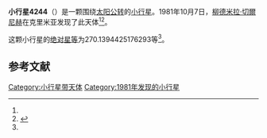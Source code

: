{{Infobox planet
| bgcolour = #FFFFC0
| name = 4244 Zakharchenko
| symbol = 
| image = 
| caption = 
| discovery = yes
| discovery_ref = 
| discoverer = [[柳德米拉·切爾尼赫|柳德米拉·切爾尼赫]]
| discovery_site = [[克里米亚|克里米亚]] 
| discovered = 1981年10月7日
| designations = yes
| mp_name = 
| named_after = 
| alt_names = 1981 TO3/ 1976 YS5
| mp_category = [[外小行星带|外小行星带]]
| orbit_ref = <ref name="a">[http://ssd.jpl.nasa.gov/sbdb.cgi?sstr=4244 4244 Zakharchenko] {{Wayback|url=http://ssd.jpl.nasa.gov/sbdb.cgi?sstr=4244 |date=20201124004453 }}，小行星數據庫瀏覽器（JPL Small-Body Database Browser）－[[美国国家航空航天局|美国国家航空航天局]]喷气推进实验室</ref>
| epoch = 2456400.5 (2013年4月18日更新)
| aphelion = {{convert|3.743927752820873|AU|km|3|abbr=on|lk=out}}
| perihelion = {{convert|2.659522300584622|AU|km|3|abbr=on}}
| semimajor = {{convert|3.201725026702747|AU|km|3|abbr=on}}
| eccentricity = 0.169347062
| period = 2092.543394 [[日|日]]<br />5.73[[儒略年|儒略年]]
| avg_speed = 
| inclination = 1.768390134061168
| asc_node = 86.02972839309531
| mean_anomaly = 
| arg_peri = 270.1394425176293
| satellites = 
| physical_characteristics = yes
| dimensions = 
| mass = 
| density = 
| surface_grav = 
| escape_velocity = 
| sidereal_day = 
| axial_tilt = 
| pole_ecliptic_lat = 
| pole_ecliptic_lon = 
| albedo = 
| temperatures= 
| temp_name1 = 
| mean_temp_1 = 
| max_temp_1 = 
| temp_name2 = 
| max_temp_2 = 
| spectral_type = 
| abs_magnitude = 270.1394425176293
}}

'''小行星4244'''（{{lang-en|4244 Zakharchenko}}）是一颗围绕[[太阳|太阳]][[公转|公转]]的[[小行星|小行星]]。1981年10月7日，[[柳德米拉·切爾尼赫|柳德米拉·切爾尼赫]]在克里米亚发现了此天体<ref name="a" /><ref>{{cite news|title=小行星列表|url=http://cfa-www.harvard.edu/iau/lists/NumberedMPs.txt|accessdate=2013-07-08|newspaper=哈佛大学|archive-date=2008-05-17|archive-url=https://web.archive.org/web/20080517010638/http://cfa-www.harvard.edu/iau/lists/NumberedMPs.txt|dead-url=no}}</ref>。

这颗小行星的[[绝对星等|绝对星等]]为270.1394425176293等<ref name="a" />。

==参考文献==
{{reflist}}
{{Minor Planet Number|[[小行星4243|小行星4243]]|[[小行星4245|小行星4245]]}}

{{小天体}}

[[Category:小行星带天体|Category:小行星带天体]]
[[Category:1981年发现的小行星|Category:1981年发现的小行星]]

{{asteroid-stub}}